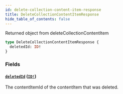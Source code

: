 ```yaml
---
id: delete-collection-content-item-response
title: DeleteCollectionContentItemResponse
hide_table_of_contents: false
---
```



Returned object from deleteCollectionContentItem

```graphql
type DeleteCollectionContentItemResponse {
  deletedId: ID!
}
```


### Fields

#### [`deletedId`](#) ([`ID!`](/developers/demandhq-apis/demand-api/graphql/reference/scalars/id))

The contentItemId of the contentItem that was deleted.




